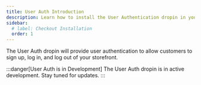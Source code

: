 ```yaml
---
title: User Auth Introduction
description: Learn how to install the User Authentication dropin in your site.
sidebar:
  # label: Checkout Installation
  order: 1
---
```


The User Auth dropin will provide user authentication to allow customers to sign up, log in, and log out of your storefront.

:::danger[User Auth is in Development]
The User Auth dropin is in active development. Stay tuned for updates.
:::
